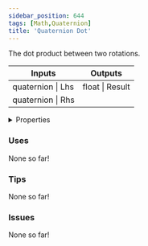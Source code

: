 ```yaml
---
sidebar_position: 644
tags: [Math,Quaternion]
title: 'Quaternion Dot'
---
```


The dot product between two rotations.



<IChip uuid="268d931e-172b-48e8-8eb8-8ec2a9614f0d"/>

<table><thead><tr><th>Inputs</th><th>Outputs</th></tr></thead><tbody><tr><td>quaternion | Lhs</td><td>float | Result</td></tr><tr><td>quaternion | Rhs</td><td /></tr></tbody></table>

<details>
  <summary>Properties</summary>
  <div>
    <div>
    <table>
      <tbody>
        <tr>
          <td>Is beta required?</td>
          <td>No</td>
        </tr>
        <tr>
          <td>Is chip a trolling risk?</td>
          <td>No</td>
        </tr>
        <tr>
          <td>Is chip a role assignment risk?</td>
          <td>No</td>
        </tr>
        <tr>
          <td>Chip UUID</td>
          <td>268d931e-172b-48e8-8eb8-8ec2a9614f0d</td>
        </tr>
        <tr>
          <td>Room availability</td>
          <td>Available everywhere</td>
        </tr>
      </tbody>
    </table>
    </div>
  </div>
</details>

### Uses

None so far!

### Tips

None so far!

### Issues

None so far!